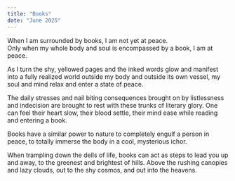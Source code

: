 ```yaml
---
title: "Books"
date: "June 2025"
---
```


When I am surrounded by books, I am not yet at peace.<br/>
Only when my whole body and soul is encompassed by a book, I am at peace.<br/>

As I turn the shy, yellowed pages and the inked words glow and manifest into a fully realized world outside my body and outside its own vessel, my soul and mind relax and enter a state of peace.<br/>

The daily stresses and nail biting consequences brought on by listlessness and indecision are brought to rest with these trunks of literary glory. One can feel their heart slow, their blood settle, their mind ease while reading and entering a book.<br/>

Books have a similar power to nature to completely engulf a person in peace, to totally immerse the body in a cool, mysterious ichor.<br/>

When trampling down the dells of life, books can act as steps to lead you up and away, to the greenest and brightest of hills. Above the rushing canopies and lazy clouds, out to the shy cosmos, and out into the heavens.<br/>
